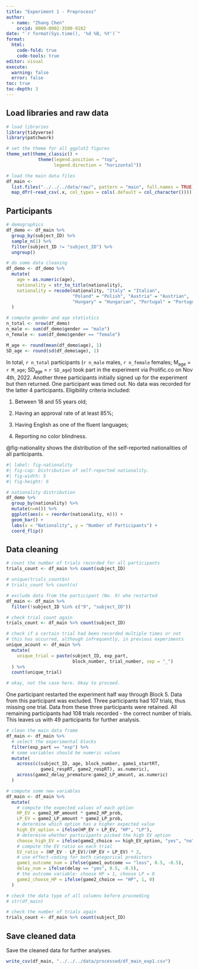 ```yaml
---
title: "Experiment 1 - Preprocess"
author: 
  - name: "Zhang Chen"
    orcid: 0000-0002-3500-9182
date: "`r format(Sys.time(), '%d %B, %Y')`"
format: 
  html:
    code-fold: true
    code-tools: true
editor: visual
execute: 
  warning: false
  error: false
toc: true
toc-depth: 3
---
```


## Load libraries and raw data

```r
# load libraries
library(tidyverse)
library(patchwork)

# set the theme for all ggplot2 figures
theme_set(theme_classic() +
            theme(legend.position = "top",
                  legend.direction = "horizontal"))
```

```r
# load the main data files
df_main <- 
  list.files("../../../data/raw/", pattern = "main", full.names = TRUE) %>%
  map_dfr(~read_csv(.x, col_types = cols(.default = col_character())))
```

## Participants

```r
# demographics
df_demo <- df_main %>%
  group_by(subject_ID) %>%
  sample_n(1) %>%
  filter(subject_ID != "subject_ID") %>%
  ungroup()

# do some data cleaning
df_demo <- df_demo %>%
  mutate(
    age = as.numeric(age),
    nationality = str_to_title(nationality),
    nationality = recode(nationality, "Italy" = "Italian",
                         "Poland" = "Polish", "Austria" = "Austrian",
                         "Hungary" = "Hungarian", "Portugal" = "Portuguese")
  )

# compute gender and age statistics
n_total <- nrow(df_demo)
n_male <- sum(df_demo$gender == "male")
n_female <- sum(df_demo$gender == "female")

M_age <- round(mean(df_demo$age), 1)
SD_age <- round(sd(df_demo$age), 1)
```

In total, `r n_total` participants (`r n_male` males, `r n_female` females; M~age~ = `r M_age`; SD~age~ = `r SD_age`) took part in the experiment via Prolific.co on Nov 4th, 2022. Another three participants initially signed up for the experiment but then returned. One participant was timed out. No data was recorded for the latter 4 participants. Eligibility criteria included:

1.  Between 18 and 55 years old;

2.  Having an approval rate of at least 85%;

3.  Having English as one of the fluent languages;

4.  Reporting no color blindness.

@fig-nationality shows the distribution of the self-reported nationalities of all participants.

```r
#| label: fig-nationality
#| fig-cap: Distribution of self-reported nationality.
#| fig-width: 5
#| fig-height: 6

# nationality distribution
df_demo %>%
  group_by(nationality) %>%
  mutate(n=n()) %>%
  ggplot(aes(x = reorder(nationality, n))) +
  geom_bar() +
  labs(x = "Nationality", y = "Number of Participants") +
  coord_flip()
```

## Data cleaning

```r
# count the number of trials recorded for all participants
trials_count <- df_main %>% count(subject_ID)

# unique(trials_count$n)
# trials_count %>% count(n)

# exclude data from the participant (No. 9) who restarted
df_main <- df_main %>%
  filter(!subject_ID %in% c("9", "subject_ID"))

# check trial count again
trials_count <- df_main %>% count(subject_ID)

# check if a certain trial had been recorded multiple times or not
# this has occurred, although infrequently, in previous experiments
unique_acount <- df_main %>%
  mutate(
    unique_trial = paste(subject_ID, exp_part, 
                         block_number, trial_number, sep = "_")
  ) %>%
  count(unique_trial)

# okay, not the case here. Okay to proceed.
```

One participant restarted the experiment half way through Block 5. Data from this participant was excluded. Three participants had 107 trials, thus missing one trial. Data from these three participants were retained. All remaining participants had 108 trials recorded - the correct number of trials. This leaves us with 49 participants for further analysis.

```r
# clean the main data frame
df_main <- df_main %>%
  # select the experimental blocks
  filter(exp_part == "exp") %>%
  # some variables should be numeric values
  mutate(
    across(c(subject_ID, age, block_number, game1_startRT,
             game1_respRT, game2_respRT), as.numeric),
    across(game2_delay_premature:game2_LP_amount, as.numeric)
  )

# compute some new variables
df_main <- df_main %>%
  mutate(
    # compute the expected values of each option
    HP_EV = game2_HP_amount * game2_HP_prob,
    LP_EV = game2_LP_amount * game2_LP_prob,
    # determine which option has a higher expected value
    high_EV_option = ifelse(HP_EV > LP_EV, "HP", "LP"),
    # determine whether participants picked the high EV option
    choose_high_EV = ifelse(game2_choice == high_EV_option, "yes", "no"),
    # compute the EV ratio on each trial
    EV_ratio = (HP_EV - LP_EV)/(HP_EV + LP_EV) * 2,
    # use effect-coding for both categorical predictors
    game1_outcome_num = ifelse(game1_outcome == "loss", 0.5, -0.5),
    delay_num = ifelse(delay == "yes", 0.5, -0.5),
    # the outcome variable: choose HP = 1, choose LP = 0
    game2_choose_HP = ifelse(game2_choice == "HP", 1, 0)
  )

# check the data type of all columns before proceeding
# str(df_main)

# check the number of trials again
trials_count <- df_main %>% count(subject_ID)
```

## Save cleaned data

Save the cleaned data for further analyses.

```r
write_csv(df_main, "../../../data/processed/df_main_exp1.csv")
```
